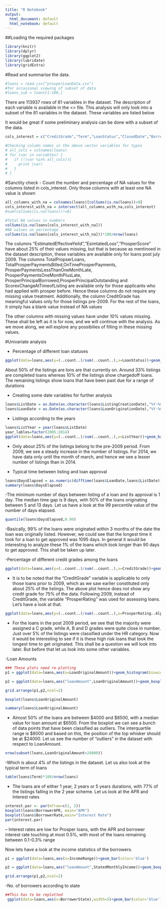 ```yaml
---
title: "R Notebook"
output:
  html_document: default
  html_notebook: default
---
```


##Loading the required packages
```r
library(knitr)
library(dplyr)
library(ggplot2)
library(lubridate)
library(gridExtra)
```

#Read and summarise the data. 
```r
#loans = read.csv("prosperLoanData.csv")
#for occasional viewing of subset of data
#loans_sub = loans[1:100,]
```

There are 113937 rows of 81 variables in the dataset. The description of each variable is available in the <> file. 
This analysis will only look into a subset of the 81 variables in the dataset. These variables are listed below

It would be great if some preliminary analysis can be done with a subset of the data.
```r
cols_interest = c("CreditGrade","Term","LoanStatus","ClosedDate","BorrowerAPR","BorrowerRate","LenderYield","EstimatedEffectiveYield","EstimatedLoss","ProsperRating..Alpha.", "ProsperScore", "BorrowerState", "Occupation","EmploymentStatus", "EmploymentStatusDuration","IsBorrowerHomeowner", "DateCreditPulled", "CreditScoreRangeLower", "CreditScoreRangeUpper", "CurrentCreditLines", "OpenCreditLines","TotalCreditLinespast7years","InquiriesLast6Months","TotalInquiries","CurrentDelinquencies","AmountDelinquent","DelinquenciesLast7Years","DebtToIncomeRatio","IncomeRange","IncomeVerifiable","StatedMonthlyIncome","TotalProsperLoans","TotalProsperPaymentsBilled","OnTimeProsperPayments","ProsperPaymentsLessThanOneMonthLate","ProsperPaymentsOneMonthPlusLate","ProsperPrincipalBorrowed","ProsperPrincipalOutstanding","ScorexChangeAtTimeOfListing","LoanCurrentDaysDelinquent","LoanFirstDefaultedCycleNumber","LoanMonthsSinceOrigination","LoanOriginalAmount","MonthlyLoanPayment","PercentFunded","InvestmentFromFriendsCount","InvestmentFromFriendsAmount","Investors")
```
```r
#Checking column names in the above vector variables for typos
# all_cols = colnames(loans)
# for (var in variables) {
#   if (!(var %in% all_cols)){
#     print (var)
#   }
# }
```


#Sanctity check
- Count the number and  percentage of NA values for the columns listed in cols_interest. Only those columns with at least  one NA value is shown 

```r
all_columns_with_na = colnames(loans)[colSums(is.na(loans))>0]
cols_interest_with_na = intersect(all_columns_with_na,cols_interest)
#sum(colSums(is.na(loans))!=0)

#Total NA values in numbers
colSums(is.na(loans[cols_interest_with_na]))
#NA values as percentage
colSums(is.na(loans[cols_interest_with_na]))*100/nrow(loans)
```

The columns "EstimatedEffectiveYeild","EsimtatedLoss","ProsperScore" have about 25% of their values missing, but that is because as mentinoed in the dataset description, these variables are available only for loans post july 2009. The columns TotalPropserLoans, TotalProsperPaymentsBilled,OnTimeProsperPayments, ProsperPaymentsLessThanOneMonthLate, ProsperPaymentsOneMonthPlusLate, ProsperPrincipalBorrowed,ProsperPrincipalOutstanding and ScorexChangeAtTimeofListing are available only for those applicants who had applied with prosper before. 
Hence these columns do not require any missing value treatment. Additionally, the column CreditGrade has meaningful values only for those listings pre-2009. For the rest of the loans, it simply has a blank value instead of NA values

The other columns with missing values have under 10% values missing. These shall be left as it is for now, and we will continue with the analysis. As we move along, we will explore any possibilies of filling in these missing values. 



#Univariate analysis

- Percentage of different loan statuses

```r
ggplot(data=loans,aes(y=(..count..)/sum(..count..),x=LoanStatus))+geom_bar() + scale_y_continuous(labels=percent) +  coord_flip()+ylab("Percentage of loans")

```

About 50% of the listings are lons are that currently on. Around 33% listings are completed loans whereas 10% of the listings show chargedoff loans. The remaining listings show loans that have been past due for a range of durations

- Creating some date variables for further analysis
```r
loans$ListDate = as.Date(as.character(loans$ListingCreationDate),"%Y-%m-%d %H:%M:%S")
loans$LoanDate = as.Date(as.character(loans$LoanOriginationDate),"%Y-%m-%d %H:%M:%S")

```

- Listings according to the years

```r
loans$ListYear = year(loans$ListDate)
year_lables=factor(2005:2014)
ggplot(data=loans,aes(y=(..count..)/sum(..count..),x=ListYear))+geom_bar() + scale_x_continuous(breaks=c(2005:2014),labels=year_labels) +scale_y_continuous(labels=percent)+ylab("Percentage of loans")
```
- Only about 25% of the listings belong to the pre-2009 period. From 2009, we see a steady increase in the number of listings. For 2014, we have data only until the month of march, and hence we see a lesser number of listings than in 2014.

- Typical time between listing and loan approval 

```r
loans$DaysElapsed = as.numeric(difftime(loans$LoanDate,loans$ListDate))
summary(loans$DaysElapsed)

```
-The minimum number of days between listing of a loan and its approval is 1 day. The median time gap is 9 days, with 50% of the loans originating between 5 and 13 days. Let us have a look at the 99 percentile value of the number of days elapsed.

```r
quantile(loans$DaysElapsed,0.99)
```
-Basically, 99% of the loans were originated within 3 months of the date the loan was originally listed. However, we could see that the longest time it took for a loan to get approved was 1095 days. In general it would be interesting to analyze these 1% of the loans which took longer than 90 days to get approved. This shall be taken up later.

-Percentage of different credit grades among the loans
```r
ggplot(data=loans,aes(y=(..count..)/sum(..count..),x=CreditGrade))+geom_bar() + scale_y_continuous(labels=percent) +ylab("Percentage of loans")
```


- It is to be noted that the "CreditGrade" variable is applicable to only those loans prior to 2009, which as we saw earlier constituted only about 25% of the listings. The above plot hence does not show any credit grade for 75% of the data. Following 2009, instead of CreditGrade, the variable "ProsperRating" was used for assessing loans. Let's have a look at that. 

```r
ggplot(data=loans,aes(y=(..count..)/sum(..count..),x=ProsperRating..Alpha.))+geom_bar() + scale_y_continuous(labels=percent)+ylab("Percentage of loans")
```

- For the loans in the post 2009 period, we see that the majority were assigned a C grade, while A, B and D grades were quite close in number. Just over 5% of the listings were classified under the HR category. Now it would be interesting to see if it is these high risk loans that took the longest time to get originated. This shall be a question we will look into later. But before that let us look into some other variables.

-Loan Amounts


```r
### These plots need re-plotting
p1 = ggplot(data=loans,aes(x=LoanOriginalAmount))+geom_histogram(binwidth=1000,center=500,color='blue')+scale_x_continuous(breaks=seq(0,30000,by=4000),limits=c(0,40000)) 

p2 = ggplot(data=loans,aes("loanAmount",LoanOriginalAmount))+geom_boxplot() 

grid.arrange(p1,p2,ncol=2)


```
```r
boxplot(loans$LoanOriginalAmount) 
```
```r
summary(loans$LoanOriginalAmount)
```

- Almost 50% of the loans are between $4000 and $8500, with a median value for loan amount at $6500. From the boxplot we can see a bunch of data points that have been classified as outliers. The interquartile range is $8000 and based on this, the position of the top whisker should be at $24000. Let us see the number of "outliers" in the dataset with respect to LoanAmount.

```r
nrow(subset(loans,LoanOriginalAmount>24000))
```
-Which is about 4% of the listings in the dataset. Let us also look at the typical term of loans

```r
table(loans$Term)*100/nrow(loans)
```
- The loans are of either 1 year, 2 years or 5 years durations, with 77% of the listings falling in the 2 year scheme. Let us look at the APR and Interest rates
```r
interest.par <- par(mfrow=c(1, 2))
boxplot(loans$BorrowerAPR, main="APR")
boxplot(loans$BorrowerRate,main="Interest Rate")
par(interest.par)

```
-- Interest rates are low for Prosper loans, with the APR and borrower interest rate touching at most 0.5%, with most of the loans remaining between 0.1-0.3% range

Now lets have a look at the income statistics of the borrowers.
```r
p1 = ggplot(data=loans,aes(x=IncomeRange))+geom_bar(color='blue')

p2 = ggplot(data=loans,aes("loanAmount",StatedMonthlyIncome))+geom_boxplot() 

grid.arrange(p1,p2,ncol=2)
```

-No. of borrowers according to state
```r
##This has to be replotted
 ggplot(data=loans,aes(x=BorrowerState),width=5)+geom_bar(color='blue')

```



